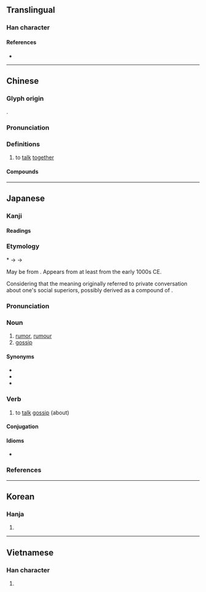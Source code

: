 {{character info}}
==Translingual==

===Han character===
{{Han char|rn=30|rad=口|as=12|sn=15|four=68046|canj=RTWI|ids=⿰口尊}}

====References====
* {{Han ref|kx=0208.060|dkj=04286|dj=0431.030|hdz=10686.050|uh=5642|ud=22082|bh=E4F7|bd=58615}}

----

==Chinese==
{{zh-forms}}

===Glyph origin===
{{Han etym}}
{{Han compound|口|尊|c1=s|t1=mouth|c2=p|ls=psc}}.

===Pronunciation===
{{zh-pron
|m=zǔn
|c=zyun2
|mc=y
|oc=y
|cat=v
}}

===Definitions===
{{zh-hanzi}}

# to [[talk]] [[together]]

====Compounds====
{{zh-der|噂噆|噂議|噂沓|噂噂}}

----

==Japanese==

===Kanji===
{{ja-kanji|grade=n|rs=口12}}

====Readings====
{{ja-readings
|goon=そん
|kanon=そん
|kun=うわさ-<うはさ-
}}

===Etymology===
{{ja-kanjitab|うわさ|yomi=kun}}

&#42;{{IPAchar|/upasa/}} → {{IPAchar|/ufasa/}} → {{IPAchar|/uwasa/}}

May be from {{inh|ja|ojp|-}}.  Appears from at least ''{{w|The Tale of Genji}}'' from the early 1000s CE.

Considering that the meaning originally referred to private conversation about one's social superiors, possibly derived as a compound of {{compound|ja|上|tr1=ufa|t1=up, upward|pos1=ancient reading of modern ''uwa'', the combining form of modern ''ue''; in reference to those of higher [[social]] [[standing]]|さ|tr2=sa|t2=-ness|pos2=suffix indicating [[state]] or [[degree]]}}.

===Pronunciation===
{{ja-pron|yomi=k|うわさ|acc=0|acc_ref=DJR}}

===Noun===
{{ja-noun|うわさ|hhira=うはさ}}

# [[rumor]], [[rumour]]
# [[gossip]]

====Synonyms====
* {{ja-r|風%説|ふう%せつ}}
* {{ja-r|風%聞|ふう%ぶん}}
* {{ja-r|世%評|せ%ひょう}}

===Verb===
{{ja-verb-suru|tr=trans|うわさ}}

# to [[talk]] [[gossip]] (about)

====Conjugation====
{{ja-suru|うわさ}}

====Idioms====
* {{ja-r|噂をすれば|うわさ を すれば}}

===References===
<references/>

----

==Korean==

===Hanja===
{{ko-hanja|hangeul=준|rv=jun|mr=chun}}

# {{rfdef|ko|sort=口12}}

----

==Vietnamese==

===Han character===
{{vi-readings|reading=ton|rs=口12}}

# {{rfdef|vi|sort=口12}}